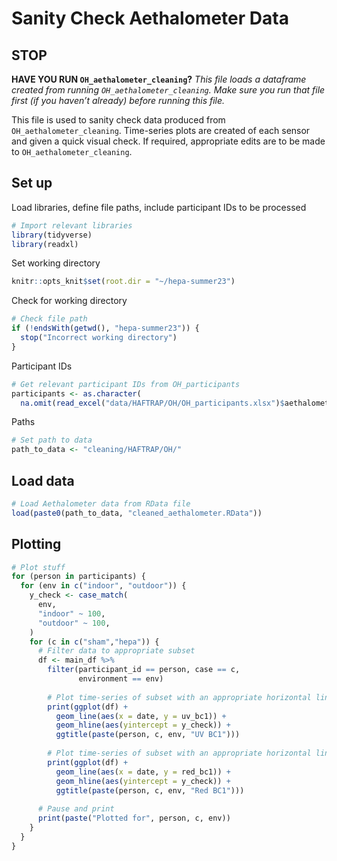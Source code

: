 # Sanity Check Aethalometer Data

## STOP

**HAVE YOU RUN `OH_aethalometer_cleaning`?**
*This file loads a dataframe created from running `OH_aethalometer_cleaning`. Make sure you run that file first (if you haven't already) before running this file.*

This file is used to sanity check data produced from `OH_aethalometer_cleaning`. Time-series plots are created of each sensor and given a quick visual check. If required, appropriate edits are to be made to `OH_aethalometer_cleaning`.

## Set up
Load libraries, define file paths, include participant IDs to be processed
```r
# Import relevant libraries
library(tidyverse)
library(readxl)
```

Set working directory
```r
knitr::opts_knit$set(root.dir = "~/hepa-summer23")
```

Check for working directory
```r
# Check file path
if (!endsWith(getwd(), "hepa-summer23")) {
  stop("Incorrect working directory")
}
```

Participant IDs
```r
# Get relevant participant IDs from OH_participants
participants <- as.character(
  na.omit(read_excel("data/HAFTRAP/OH/OH_participants.xlsx")$aethalometer))
```

Paths
```r
# Set path to data
path_to_data <- "cleaning/HAFTRAP/OH/"
```


## Load data
```r
# Load Aethalometer data from RData file
load(paste0(path_to_data, "cleaned_aethalometer.RData"))
```

## Plotting
```r
# Plot stuff
for (person in participants) {
  for (env in c("indoor", "outdoor")) {
    y_check <- case_match(
      env,
      "indoor" ~ 100,
      "outdoor" ~ 100,
    )
    for (c in c("sham","hepa")) {
      # Filter data to appropriate subset
      df <- main_df %>%
        filter(participant_id == person, case == c, 
               environment == env)
      
        # Plot time-series of subset with an appropriate horizontal line
        print(ggplot(df) +
          geom_line(aes(x = date, y = uv_bc1)) +
          geom_hline(aes(yintercept = y_check)) +
          ggtitle(paste(person, c, env, "UV BC1")))
        
        # Plot time-series of subset with an appropriate horizontal line
        print(ggplot(df) +
          geom_line(aes(x = date, y = red_bc1)) +
          geom_hline(aes(yintercept = y_check)) +
          ggtitle(paste(person, c, env, "Red BC1")))
      
      # Pause and print
      print(paste("Plotted for", person, c, env))
    }
  }
}
```

